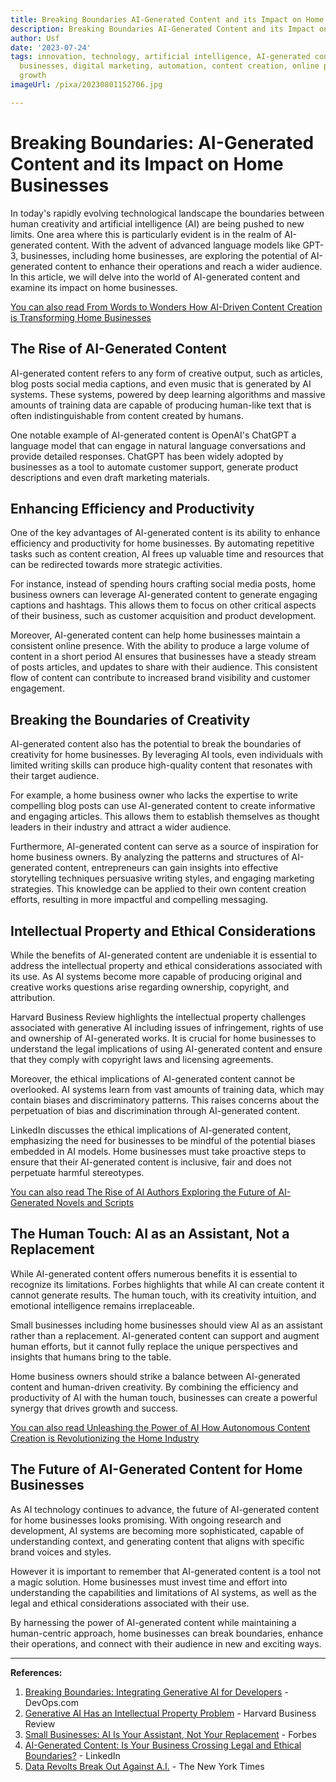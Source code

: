 ```yaml
---
title: Breaking Boundaries AI-Generated Content and its Impact on Home Businesses
description: Breaking Boundaries AI-Generated Content and its Impact on Home Businesses
author: Usf
date: '2023-07-24'
tags: innovation, technology, artificial intelligence, AI-generated content, home
  businesses, digital marketing, automation, content creation, online presence, business
  growth
imageUrl: /pixa/20230801152706.jpg

---
```

# Breaking Boundaries: AI-Generated Content and its Impact on Home Businesses

In today's  rapidly evolving technological landscape the boundaries between human creativity and artificial intelligence (AI) are being pushed to new limits. One area where this  is particularly evident is in the realm of  AI-generated content. With the advent of advanced language models  like GPT-3, businesses, including home businesses, are exploring the potential of AI-generated content to enhance their operations and  reach a wider  audience.  In this article, we will delve into the world of AI-generated content and examine its impact on home businesses.

[You can also read From Words to Wonders How  AI-Driven Content Creation is Transforming Home Businesses](From%20Words%20to%20Wonders%20How%20AI-Driven%20Content%20Creation%20is%20Transforming%20Home%20Businesses)


## The Rise of AI-Generated Content

AI-generated content refers to any form of creative output,  such  as  articles, blog  posts social media captions,  and even music that is generated  by AI systems. These systems, powered by deep learning algorithms and massive amounts of  training data are capable of producing human-like text that is often indistinguishable from content created by  humans.

One notable example of AI-generated content is OpenAI's ChatGPT a language model that can engage  in natural  language conversations and provide detailed responses. ChatGPT has been widely  adopted by businesses as a tool to automate customer support, generate product descriptions and even  draft marketing materials.

## Enhancing Efficiency and Productivity

One of the  key advantages  of  AI-generated content is its  ability to enhance efficiency and productivity for home businesses.  By automating repetitive tasks such as content  creation, AI  frees up  valuable time and resources that can be redirected towards more strategic activities.

For instance, instead of spending hours crafting social media posts, home business owners can leverage AI-generated content to generate engaging captions and  hashtags. This allows them to focus on other critical aspects of their business, such as customer  acquisition  and product development.

Moreover,  AI-generated content can help  home businesses maintain a  consistent online presence. With the ability to produce a large volume of content in a short period AI  ensures that businesses have a  steady stream of posts articles, and updates  to share with their audience. This consistent flow  of content can contribute  to increased brand visibility and customer engagement.

## Breaking the Boundaries of Creativity

AI-generated content also  has the potential to break the boundaries of creativity for home businesses. By leveraging AI tools, even  individuals  with limited writing skills can produce high-quality content  that resonates with their target audience.

For example, a home business owner  who lacks the expertise to write compelling blog posts can use AI-generated content to  create informative and engaging articles. This allows  them  to establish themselves  as thought leaders in their industry and attract a  wider audience.

Furthermore, AI-generated content can serve as a source of inspiration for home business owners. By analyzing the patterns and structures of  AI-generated content, entrepreneurs can gain insights into effective storytelling techniques persuasive writing styles, and engaging marketing  strategies. This knowledge can be applied to their  own content creation efforts, resulting in  more  impactful and compelling messaging.

## Intellectual Property and Ethical Considerations

While the benefits of AI-generated content are  undeniable it is essential to address the  intellectual property and ethical considerations associated with its use. As AI systems become more capable of producing original and  creative works questions arise regarding ownership, copyright, and attribution.

Harvard Business Review highlights the intellectual property challenges  associated with generative AI including issues  of  infringement, rights of use and ownership  of  AI-generated works. It is crucial for home businesses to understand the legal implications of using AI-generated content  and  ensure that they comply with copyright laws and licensing agreements.

Moreover, the ethical implications of AI-generated content cannot be overlooked. AI systems learn from vast amounts of training data, which may contain biases and  discriminatory patterns. This raises concerns about the perpetuation of bias and  discrimination through AI-generated content.

LinkedIn discusses the ethical implications of AI-generated content, emphasizing the need for  businesses to be  mindful of  the potential biases embedded in AI models.  Home businesses must take  proactive steps to ensure that their AI-generated content is inclusive, fair and does not perpetuate harmful stereotypes.

[You can also read The Rise of AI Authors Exploring the Future of AI-Generated Novels and Scripts](The%20Rise%20of%20AI%20Authors%20Exploring%20the%20Future%20of%20AI-Generated%20Novels%20and%20Scripts)


##  The Human Touch: AI as  an  Assistant, Not a Replacement

While AI-generated content offers  numerous  benefits  it is essential to  recognize its limitations. Forbes highlights that while AI can create  content it cannot generate results. The human touch, with its creativity intuition, and emotional intelligence  remains irreplaceable.

Small businesses including home businesses should view AI as an assistant rather than a replacement. AI-generated content can support and augment human efforts, but it  cannot fully replace the unique  perspectives and  insights that humans bring to the table.

Home business owners should strike a balance between AI-generated content  and human-driven creativity. By  combining the efficiency  and productivity of AI with the human touch, businesses can create a powerful synergy that drives growth and success.

[You can also read Unleashing the Power of AI How Autonomous Content Creation is Revolutionizing the Home Industry](Unleashing%20the%20Power%20of%20AI%20How%20Autonomous%20Content%20Creation%20is%20Revolutionizing%20the%20Home%20Industry)


## The Future of AI-Generated Content for Home Businesses

As AI technology continues  to advance, the  future of AI-generated content for home businesses looks promising. With ongoing research and development, AI  systems are becoming more sophisticated, capable of understanding context, and generating content that  aligns with specific brand voices and styles.

However it is important to remember that AI-generated  content is a tool not a magic solution. Home businesses must invest time and effort into understanding the capabilities and limitations of AI systems, as well as the legal and ethical considerations  associated with their  use.

By harnessing the power of AI-generated content while maintaining  a human-centric approach, home businesses  can break boundaries,  enhance their operations, and connect with their  audience in new and exciting ways.

---

**References:**

1. [Breaking Boundaries: Integrating Generative AI for Developers](https://devops.com/breaking-boundaries-integrating-generative-ai-for-developers/) - DevOps.com
2. [Generative AI Has an Intellectual Property Problem](https://hbr.org/2023/04/generative-ai-has-an-intellectual-property-problem) - Harvard Business Review
3. [Small Businesses: AI  Is Your Assistant, Not Your Replacement](https://www.forbes.com/sites/theyec/2023/06/23/small-businesses-ai-is-your-assistant-not-your-replacement/?sh=24a874962a6a) - Forbes
4. [AI-Generated Content: Is Your Business Crossing Legal and Ethical Boundaries?](https://www.linkedin.com/pulse/ai-generated-content-your-business-crossing-legal-ethical-ahmed-) - LinkedIn
5. [Data Revolts Break Out  Against A.I.](https://www.nytimes.com/2023/07/15/technology/artificial-intelligence-models-chat-data.html) - The New York Times